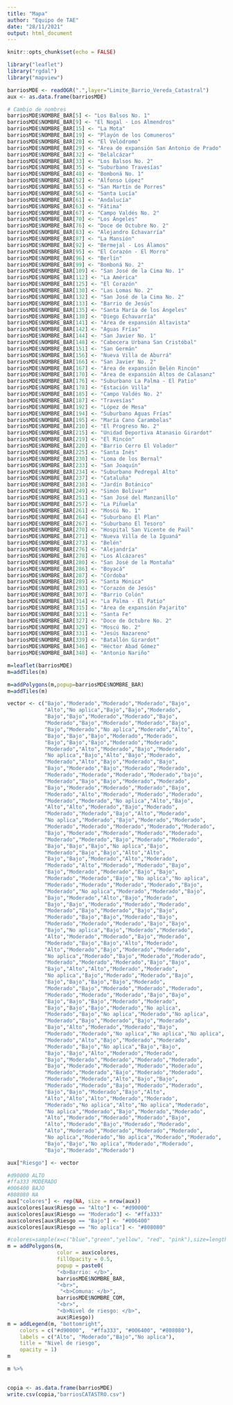 ```yaml
---
title: "Mapa"
author: "Equipo de TAE"
date: "28/11/2021"
output: html_document
---
```


```r
knitr::opts_chunk$set(echo = FALSE)
```

```r
library("leaflet")
library("rgdal")
library("mapview")
```

```r
barriosMDE <- readOGR(".",layer="Limite_Barrio_Vereda_Catastral")
aux <- as.data.frame(barriosMDE)
```
```r
# Cambio de nombres
barriosMDE$NOMBRE_BAR[5] <- "Los Balsos No. 1"
barriosMDE$NOMBRE_BAR[9] <- "El Nogal - Los Almendros"
barriosMDE$NOMBRE_BAR[15] <- "La Mota"
barriosMDE$NOMBRE_BAR[19] <- "Playón de los Comuneros"
barriosMDE$NOMBRE_BAR[20] <- "El Velódromo"
barriosMDE$NOMBRE_BAR[29] <- "Área de expansión San Antonio de Prado"
barriosMDE$NOMBRE_BAR[32] <- "Belalcázar"
barriosMDE$NOMBRE_BAR[33] <- "Los Balsos No. 2"
barriosMDE$NOMBRE_BAR[35] <- "Suburbano Travesías"
barriosMDE$NOMBRE_BAR[48] <- "Bomboná No. 1"
barriosMDE$NOMBRE_BAR[52] <- "Alfonso López"
barriosMDE$NOMBRE_BAR[55] <- "San Martín de Porres"
barriosMDE$NOMBRE_BAR[56] <- "Santa Lucía"
barriosMDE$NOMBRE_BAR[61] <- "Andalucía"
barriosMDE$NOMBRE_BAR[63] <- "Fátima"
barriosMDE$NOMBRE_BAR[67] <- "Campo Valdés No. 2"
barriosMDE$NOMBRE_BAR[70] <- "Los Ángeles"
barriosMDE$NOMBRE_BAR[76] <- "Doce de Octubre No. 2"
barriosMDE$NOMBRE_BAR[83] <- "Alejandro Echavarría"
barriosMDE$NOMBRE_BAR[87] <- "La Mansión"
barriosMDE$NOMBRE_BAR[92] <- "Bermejal - Los Álamos"
barriosMDE$NOMBRE_BAR[95] <- "El Corazón - El Morro"
barriosMDE$NOMBRE_BAR[96] <- "Berlín"
barriosMDE$NOMBRE_BAR[99] <- "Bomboná No. 2"
barriosMDE$NOMBRE_BAR[109] <- "San José de la Cima No. 1"
barriosMDE$NOMBRE_BAR[112] <- "La América"
barriosMDE$NOMBRE_BAR[125] <- "El Corazón"
barriosMDE$NOMBRE_BAR[130] <- "Las Lomas No. 2"
barriosMDE$NOMBRE_BAR[132] <- "San José de la Cima No. 2"
barriosMDE$NOMBRE_BAR[133] <- "Barrio de Jesús"
barriosMDE$NOMBRE_BAR[135] <- "Santa María de los Ángeles"
barriosMDE$NOMBRE_BAR[138] <- "Diego Echavarría"
barriosMDE$NOMBRE_BAR[141] <- "Área de expansión Altavista"
barriosMDE$NOMBRE_BAR[142] <- "Aguas Frías"
barriosMDE$NOMBRE_BAR[144] <- "San Javier No. 1"
barriosMDE$NOMBRE_BAR[148] <- "Cabecera Urbana San Cristóbal"
barriosMDE$NOMBRE_BAR[151] <- "San Germán"
barriosMDE$NOMBRE_BAR[156] <- "Nueva Villa de Aburrá"
barriosMDE$NOMBRE_BAR[166] <- "San Javier No. 2"
barriosMDE$NOMBRE_BAR[167] <- "Área de expansión Belén Rincón"
barriosMDE$NOMBRE_BAR[170] <- "Área de expansión Altos de Calasanz"
barriosMDE$NOMBRE_BAR[176] <- "Suburbano La Palma - El Patio"
barriosMDE$NOMBRE_BAR[178] <- "Estación Villa"
barriosMDE$NOMBRE_BAR[185] <- "Campo Valdés No. 2"
barriosMDE$NOMBRE_BAR[187] <- "Travesías"
barriosMDE$NOMBRE_BAR[192] <- "López de Mesa"
barriosMDE$NOMBRE_BAR[194] <- "Suburbano Aguas Frías"
barriosMDE$NOMBRE_BAR[195] <- "María Cano Carambolas"
barriosMDE$NOMBRE_BAR[210] <- "El Progreso No. 2"
barriosMDE$NOMBRE_BAR[215] <- "Unidad Deportiva Atanasio Girardot"
barriosMDE$NOMBRE_BAR[219] <- "El Rincón"
barriosMDE$NOMBRE_BAR[220] <- "Barrio Cerro El Volador"
barriosMDE$NOMBRE_BAR[225] <- "Santa Inés"
barriosMDE$NOMBRE_BAR[230] <- "Loma de los Bernal"
barriosMDE$NOMBRE_BAR[233] <- "San Joaquín"
barriosMDE$NOMBRE_BAR[234] <- "Suburbano Pedregal Alto"
barriosMDE$NOMBRE_BAR[237] <- "Cataluña"
barriosMDE$NOMBRE_BAR[238] <- "Jardín Botánico"
barriosMDE$NOMBRE_BAR[249] <- "Simón Bolívar"
barriosMDE$NOMBRE_BAR[251] <- "San José del Manzanillo"
barriosMDE$NOMBRE_BAR[257] <- "La Piñuela"
barriosMDE$NOMBRE_BAR[261] <- "Moscú No. 1"
barriosMDE$NOMBRE_BAR[264] <- "Suburbano El Plan"
barriosMDE$NOMBRE_BAR[267] <- "Suburbano El Tesoro"
barriosMDE$NOMBRE_BAR[270] <- "Hospital San Vicente de Paúl"
barriosMDE$NOMBRE_BAR[271] <- "Nueva Villa de la Iguaná"
barriosMDE$NOMBRE_BAR[273] <- "Belén"
barriosMDE$NOMBRE_BAR[276] <- "Alejandría"
barriosMDE$NOMBRE_BAR[278] <- "Los Alcázares"
barriosMDE$NOMBRE_BAR[280] <- "San José de la Montaña"
barriosMDE$NOMBRE_BAR[286] <- "Boyacá"
barriosMDE$NOMBRE_BAR[287] <- "Córdoba"
barriosMDE$NOMBRE_BAR[289] <- "Santa Mónica"
barriosMDE$NOMBRE_BAR[293] <- "Corazón de Jesús"
barriosMDE$NOMBRE_BAR[307] <- "Barrio Colón"
barriosMDE$NOMBRE_BAR[314] <- "La Palma - El Patio"
barriosMDE$NOMBRE_BAR[315] <- "Área de expansión Pajarito"
barriosMDE$NOMBRE_BAR[321] <- "Santa Fe"
barriosMDE$NOMBRE_BAR[327] <- "Doce de Octubre No. 2"
barriosMDE$NOMBRE_BAR[329] <- "Moscú No. 2"
barriosMDE$NOMBRE_BAR[331] <- "Jesús Nazareno"
barriosMDE$NOMBRE_BAR[339] <- "Batallón Girardot"
barriosMDE$NOMBRE_BAR[346] <- "Héctor Abad Gómez"
barriosMDE$NOMBRE_BAR[348] <- "Antonio Nariño"
```

```r
m=leaflet(barriosMDE)
m=addTiles(m)
```

```r
m=addPolygons(m,popup=barriosMDE$NOMBRE_BAR)
m=addTiles(m)
```

```r
vector <- c("Bajo","Moderado","Moderado","Moderado","Bajo",
            "Alto","No aplica","Bajo","Bajo","Moderado",
            "Bajo","Bajo","Moderado","Moderado","Bajo",
            "Moderado","Bajo","Moderado","Moderado","Bajo",
            "Bajo","Moderado","No aplica","Moderado","Alto",
            "Bajo","Bajo","Bajo","Moderado","Moderado",
            "Bajo","Bajo","Bajo","Moderado","Moderado",
            "Moderado","Alto","Moderado","Bajo","Moderado",
            "No aplica","Bajo","Alto","Bajo","Moderado",
            "Moderado","Alto","Bajo","Moderado","Bajo",
            "Bajo","Moderado","Bajo","Moderado","Moderado",
            "Moderado","Moderado","Moderado","Moderado","bajo",
            "Moderado","Bajo","Bajo","Moderado","Moderado",
            "Bajo","Moderado","Moderado","Moderado","Bajo",
            "Moderado","Alto","Moderado","Moderado","Moderado",
            "Moderado","Moderado","No aplica","Alto","Bajo",
            "Alto","Alto","Moderado","Bajo","Moderado",
            "Moderado","Moderado","Bajo","Alto","Moderado",
            "No aplica","Moderado","Bajo","Moderado","Moderado",
            "Moderado","Moderado","Moderado","Moderado","Moderado",
            "Bajo","Moderado","Moderado","Moderado","Moderado",
            "Moderado","Moderado","Bajo","Moderado","Moderado",
            "Bajo","Bajo","Bajo","No aplica","Bajo",
            "Moderado","Bajo","Bajo","Alto","Alto",
            "Bajo","Bajo","Moderado","Alto","Moderado",
            "Moderado","Alto","Moderado","Moderado","Bajo",
            "Bajo","Moderado","Moderado","Bajo","Bajo",
            "Moderado","Moderado","Bajo","No aplica","No aplica",
            "Moderado","Moderado","Moderado","Moderado","Bajo",
            "Moderado","No aplica","Moderado","Moderado","Bajo",
            "Bajo","Moderado","Alto","Bajo","Moderado",
            "Bajo","Bajo","Moderado","Moderado","Moderado",
            "Moderado","Bajo","Moderado","Bajo","Bajo",
            "Moderado","Bajo","Bajo","Moderado","Bajo",
            "Moderado","Moderado","Moderado","Bajo","Bajo",
            "Bajo","No aplica","Bajo","Moderado","Moderado",
            "Alto","Moderado","Moderado","Bajo","Moderado",
            "Moderado","Bajo","Bajo","Alto","Moderado",
            "Alto","Moderado","Bajo","Moderado","Moderado",
            "No aplica","Moderado","Bajo","Moderado","Moderado",
            "Moderado","Moderado","Moderado","Bajo","Bajo",
            "Bajo","Alto","Alto","Moderado","Moderado",
            "No aplica","Bajo","Moderado","Moderado","Bajo",
            "Bajo","Bajo","Bajo","Bajo","Moderado",
            "Moderado","Bajo","Moderado","Moderado","Moderado",
            "Moderado","Moderado","Moderado","Bajo","Bajo",
            "Bajo","Bajo","Bajo","Moderado","Moderado",
            "Bajo","Bajo","Bajo","Moderado","No aplica",
            "Moderado","Bajo","No aplica","Moderado","No aplica",
            "Moderado","Bajo","Moderado","Bajo","Moderado",
            "Bajo","Alto","Moderado","Moderado","Bajo",
            "Moderado","Moderado","No aplica","No aplica","No aplica",
            "Moderado","Alto","Bajo","Moderado","Moderado",
            "Moderado","Bajo","No aplica","Bajo","Bajo",
            "Bajo","Bajo","Alto","Moderado","Moderado",
            "Bajo","Moderado","Moderado","Moderado","Moderado",
            "Bajo","Moderado","Moderado","Moderado","Moderado",
            "Moderado","Moderado","Bajo","Moderado","Moderado",
            "Moderado","Moderado","Alto","Bajo","Bajo",
            "Moderado","Moderado","Bajo","Moderado","Moderado",
            "Bajo","Bajo","Moderado","Bajo","Alto",
            "Alto","Alto","Alto","Moderado","Moderado",
            "Moderado","No aplica","Alto","No aplica","Moderado",
            "No aplica","Moderado","Bajo","Moderado","Moderado",
            "Alto","Moderado","Moderado","Moderado","Bajo",
            "Alto","Moderado","Bajo","Moderado","Moderado",
            "Alto","Moderado","Moderado","Moderado","Moderado",
            "No aplica","Moderado","No aplica","Moderado","Moderado",
            "Bajo","Bajo","No aplica","Moderado","Moderado",
            "Bajo","Moderado","Moderado")
```

```r
aux["Riesgo"] <- vector
```

```r
#d90000 ALTO
#ffa333 MODERADO
#006400 BAJO
#808080 NA
aux["colores"] <- rep(NA, size = nrow(aux))
aux$colores[aux$Riesgo == "Alto"] <- "#d90000"
aux$colores[aux$Riesgo == "Moderado"] <- "#ffa333"
aux$colores[aux$Riesgo == "Bajo"] <- "#006400"
aux$colores[aux$Riesgo == "No aplica"] <- "#808080"
```


```r
#colores=sample(x=c("blue","green","yellow", "red", "pink"),size=length(barriosMDE),replace=TRUE)
m = addPolygons(m,
                color = aux$colores,
                fillOpacity = 0.5,
                popup = paste0(
                "<b>Barrio: </b>",
                barriosMDE$NOMBRE_BAR,
                "<br>",
                 "<b>Comuna: </b>",
                barriosMDE$NOMBRE_COM,
                "<br>",
                "<b>Nivel de riesgo: </b>",
                aux$Riesgo))
m = addLegend(m, "bottomright",
    colors = c("#d90000",  "#ffa333", "#006400", "#808080"),
    labels = c("Alto", "Moderado","Bajo","No aplica"),
    title = "Nivel de riesgo",
    opacity = 1)
m
```

```r
m %>% 
  
```


```r
copia <- as.data.frame(barriosMDE)
write.csv(copia,"barriosCATASTRO.csv")
```